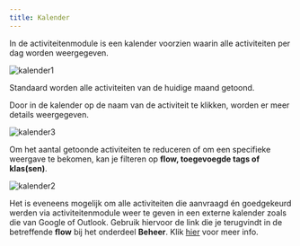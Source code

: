 ```yaml
---
title: Kalender
---
```


In de activiteitenmodule is een kalender voorzien waarin alle activiteiten per dag worden weergegeven.

![kalender1](./kalender1.png)

Standaard worden alle activiteiten van de huidige maand getoond. 

Door in de kalender op de naam van de activiteit te klikken, worden er meer details weergegeven. 

![kalender3](./kalender3.png)

Om het aantal getoonde activiteiten te reduceren of om een specifieke weergave te bekomen, kan je filteren op **flow, toegevoegde tags of klas(sen)**. 

![kalender2](./kalender2.png)


Het is eveneens mogelijk om alle activiteiten die aanvraagd én goedgekeurd werden via activiteitenmodule weer te geven in een externe kalender zoals die van Google of Outlook. Gebruik hiervoor de link die je terugvindt in de betreffende **flow** bij het onderdeel **Beheer**. Klik [hier](/activiteiten/voorbereiding/#goedkeuringsflow-aanmaken) voor meer info. 